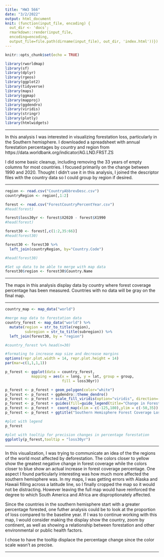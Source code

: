 ```yaml
---
title: "HW3 566"
date: "3/2/2022"
output: html_document
knit: (function(input_file, encoding) {
  out_dir <- 'docs';
  rmarkdown::render(input_file,
  encoding=encoding,
  output_file=file.path(dirname(input_file), out_dir, 'index.html'))})
---
```


```r
knitr::opts_chunk$set(echo = TRUE)
```

```r
library(rworldmap) 
library(sf)
library(dplyr)
library(rgeos)
library(ggplot2)
library(tidyverse)
library(maps)
library(ggmap)
library(mapproj)
library(ggdendro)
library(viridis)
library(stringr)
library(plotly)
library(htmlwidgets)
```

***   

In this analysis I was interested in visualizing forestation loss, particularly in the Southern hemisphere. I downloaded a spreadsheet with annual forestation percentages by country and region from https://data.worldbank.org/indicator/AG.LND.FRST.ZS

I did some basic cleanup, including removing the 33 years of empty columns for most countries. I focused primarily on the change between 1990 and 2020. Thought I didn't use it in this analysis, I joined the descriptor files with the country data so I could group by region if desired.  

***

```r
region <- read.csv("CountryAbbrevDesc.csv")
countryRegion <- region[,1:2]

forest <- read.csv("ForestCountryPercentYear.csv")
#head(forest)

forest$loss30yr <- forest$X2020 - forest$X1990
#head(forest)  

forest30 <- forest[,c(1:2,35:66)]
#head(forest30)

forest30 <- forest30 %>%
  left_join(countryRegion, by="Country.Code")

#head(forest30)

#Set up data to be able to merge with map data
forest30$region <- forest30$Country.Name
```

***   
The maps in this analysis display data by country where forest coverage percentage has been measured.  Countries with no data will be gray on the final map.      

***   

```r
country_map <- map_data("world") 

#merge map data to forestation data
country_forest <- map_data("world") %>%
  mutate(region = str_to_title(region),
         subregion = str_to_title(subregion)) %>% 
  left_join(forest30, by = "region")

#country_forest %>% head(n=30)

#formating to increase map size and decrease margins
options(repr.plot.width = 14, repr.plot.height = 14)
par(mar=c(1,1,1,1))

p_forest <- ggplot(data = country_forest,
            mapping = aes(x = long, y = lat, group = group, 
                          fill = loss30yr))

p_forest <- p_forest + geom_polygon(color="white")
p_forest <- p_forest + ggdendro::theme_dendro()
p_forest <- p_forest + scale_fill_viridis(option="viridis", direction=-1)
p_forest <- p_forest + guides(fill=guide_legend(title="Change in Forest Coverage Percentage 1990 - 2020"))
p_forest <- p_forest +  coord_map(xlim = c(-125,180),ylim = c(-50,35))
p_forest <- p_forest + ggtitle("Southern Hemisphere Forest Coverage Loss 1990-2020") + theme(plot.title = element_text(size=22)) + theme(legend.position="bottom")

#plot with legend
p_forest
```

```r
#plot with tooltip for precision changes in percentage forestation
ggplotly(p_forest,tooltip = "loss30yr")
```

***   

In this visualization, I was trying to communicate an idea of the the regions of the world most affected by deforestation. The colors closer to yellow show the greatest negative change in forest coverage while the colors closer to blue show an actual increase in forest coverage percentage. One aspect I found particularly interesting was how much more affected the southern hemisphere was. In my maps, I was getting errors with Alaska and Hawaii filling across a latitude line, so I finally cropped the map so it would not be distracting. However leaving the full map would have reinforced the degree to which South America and Africa are disproptionately affected. 

Since the countries in the southern hemisphere start with a greater percentage forested, one futher analysis could be to look at the proportion of loss compared to the baseline year. If I was to continue working with this map, I would consider making the display show the country, zoom by continent, as well as showing a relationship between forestation and other environmental or public health factors.

I chose to have the tooltip displace the percentage change since the color scale wasn't as precise. 

***
